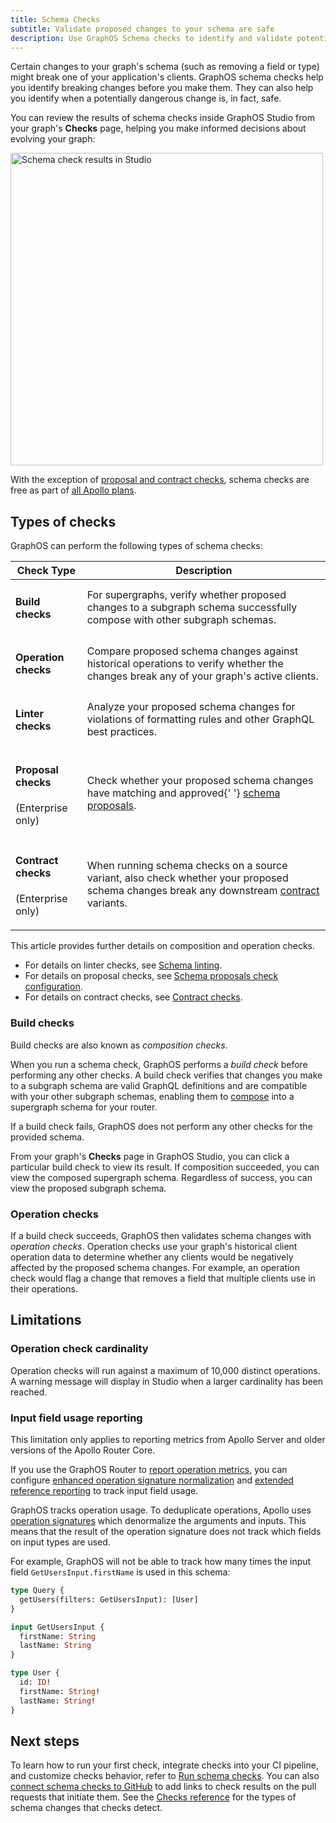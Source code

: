 ```yaml
---
title: Schema Checks
subtitle: Validate proposed changes to your schema are safe
description: Use GraphOS Schema checks to identify and validate potential breaking changes in your GraphQL schema before deployment.
---
```


Certain changes to your graph's schema (such as removing a field or type) might break one of your application's clients. GraphOS schema checks help you identify breaking changes before you make them. They can also help you identify when a potentially dangerous change is, in fact, safe.

You can review the results of schema checks inside GraphOS Studio from your graph's **Checks** page, helping you make informed decisions about evolving your graph:

<img
  className="screenshot"
  src="../img/schema-checks/checks-studio.jpg"
  alt="Schema check results in Studio"
  width="500"
/>

With the exception of [proposal and contract checks](#types-of-checks), schema checks are free as part of [all Apollo plans](https://www.apollographql.com/pricing/).

## Types of checks

GraphOS can perform the following types of schema checks:

<table className="field-table">
<thead>
<tr>
<th>Check Type</th>
<th>Description</th>
</tr>
</thead>
<tbody>
<tr>
<td>

#### Build checks

</td>
<td>
For supergraphs, verify whether proposed changes to a subgraph
schema successfully compose with other subgraph schemas.
</td>
</tr>
<tr>
<td>

#### Operation checks

</td>
<td>
Compare proposed schema changes against historical operations to
verify whether the changes break any of your graph's active clients.
</td>
</tr>
<tr>
<td>

#### Linter checks

</td>
<td>
Analyze your proposed schema changes for violations of formatting rules
and other GraphQL best practices.
</td>
</tr>
<tr>
<td>

#### Proposal checks

(Enterprise only)

</td>
<td>
Check whether your proposed schema changes have matching and approved{' '}
<a href="./schema-proposals">schema proposals</a>.
</td>
</tr>
<tr>
<td>

#### Contract checks

(Enterprise only)

</td>
<td>

When running schema checks on a source variant, also check whether your
proposed schema changes break any downstream [contract](./contracts) variants.

</td>
</tr>
</tbody>
</table>

This article provides further details on composition and operation checks.

- For details on linter checks, see [Schema linting](./schema-linter/).
- For details on proposal checks, see [Schema proposals check configuration](./schema-proposals/configuration#configure-schema-checks).
- For details on contract checks, see [Contract checks](./contract-setup/#run-contract-checks).

### Build checks

<Note>

Build checks are also known as _composition checks_.

</Note>

When you run a schema check, GraphOS performs a _build check_ before performing any other checks. A build check verifies that changes you make to a subgraph schema are valid GraphQL definitions and are compatible with your other subgraph schemas, enabling them to [compose](/federation/federated-types/composition/) into a supergraph schema for your router.

If a build check fails, GraphOS does not perform any other checks for the provided schema.

From your graph's **Checks** page in GraphOS Studio, you can click a particular build check to view its result. If composition succeeded, you can view the composed supergraph schema. Regardless of success, you can view the proposed subgraph schema.

### Operation checks

If a build check succeeds, GraphOS then validates schema changes with _operation checks_. Operation checks use your graph's historical client operation data to determine whether any clients would be negatively affected by the proposed schema changes. For example, an operation check would flag a change that removes a field that multiple clients use in their operations.

## Limitations

### Operation check cardinality

Operation checks will run against a maximum of 10,000 distinct operations. A warning message will display in Studio when a larger cardinality has been reached.

### Input field usage reporting

<Note>

This limitation only applies to reporting metrics from Apollo Server and older versions of the Apollo Router Core.

If you use the GraphOS Router to [report operation metrics](../metrics/sending-operation-metrics), you can configure [enhanced operation signature normalization](/router/configuration/overview/#enhanced-operation-signature-normalization) and [extended reference reporting](/router/configuration/overview/#extended-reference-reporting) to track input field usage.

</Note>

GraphOS tracks operation usage. To deduplicate operations, Apollo uses [operation signatures](../metrics/operation-signatures) which denormalize the arguments and inputs. This means that the result of the operation signature does not track which fields on input types are used.

For example, GraphOS will not be able to track how many times the input field `GetUsersInput.firstName` is used in this schema:

```graphql
type Query {
  getUsers(filters: GetUsersInput): [User]
}

input GetUsersInput {
  firstName: String
  lastName: String
}

type User {
  id: ID!
  firstName: String!
  lastName: String!
}
```

## Next steps

To learn how to run your first check, integrate checks into your CI pipeline, and customize checks behavior, refer to [Run schema checks](./check-configurations).
You can also [connect schema checks to GitHub](./github-integration) to add links to check results on the pull requests that initiate them. See the [Checks reference](./checks-reference) for the types of schema changes that checks detect.
